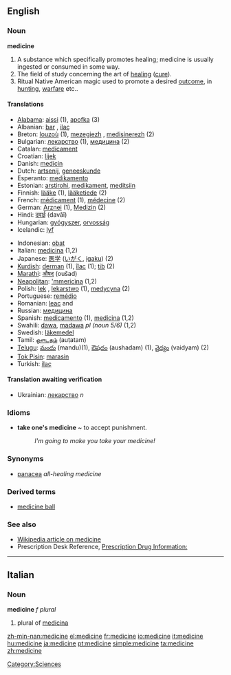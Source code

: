 ==English==
{{Wikipedia}}
===Noun===
'''medicine'''
# A substance which specifically promotes healing; medicine is usually ingested or consumed in some way.
# The field of study concerning the art of [[healing]] ([[cure]]).
# Ritual Native American magic used to promote a desired [[outcome]], in [[hunting]], [[warfare]] etc..

====Translations====
{{top}}
*[[Alabama]]: [[aissi]] (1), [[apofka]] (3)
*Albanian: [[bar]] {{m}}, [[ilaç]] {{m}}
*Breton: [[louzoù]] {{p}} (1), [[mezegiezh]] {{f}}, [[medisinerezh]] {{m}} (2)
*Bulgarian: [[лекарство]] {{n}} (1), [[медицина]] {{f}} (2)
*Catalan: [[medicament]] {{m}}
*Croatian: [[lijek]] {{m}}
*Danish: [[medicin]]
*Dutch: [[artsenij]], [[geneeskunde]]
*Esperanto: [[medikamento]]
*Estonian: [[arstirohi]], [[medikament]], [[meditsiin]]
*Finnish: [[lääke]] (1), [[lääketiede]] (2)
*French: [[médicament]] {{m}} (1), [[médecine]] {{f}} (2)
*German: [[Arznei]] {{f}} (1), [[Medizin]] {{f}} (2)
*Hindi: [[दवाई]] (davāī)
*Hungarian: [[gyógyszer]], [[orvosság]]
*Icelandic: [[lyf]]
{{mid}}
*Indonesian: [[obat]]
*Italian: [[medicina]] {{f}} (1,2)
*Japanese: [[医学]] ([[いがく]], [[igaku]]) (2)
*[[Kurdish]]: [[derman]] {{m}} (1), [[îlac]] {{m}} (1); [[tib]] {{f}} (2)
*[[Marathi]]: [[औषद]] (oušad)
*[[Neapolitan]]: [['mmericìna]] {{f}} (1,2)
*Polish: [[lek]] {{m}}, [[lekarstwo]] {{n}} (1), [[medycyna]] {{f}} (2)
*Portuguese: [[remédio]] {{m}}
*Romanian: [[leac]] {{f}} and {{m}}
*Russian: [[медицина]] {{f}} 
*Spanish: [[medicamento]] {{m}} (1), [[medicina]] {{f}} (1,2) 
*Swahili: [[dawa]], [[madawa]] ''pl (noun 5/6)'' (1,2)
*Swedish: [[läkemedel]]
*Tamil: [[ஔடதம்]] (auṭatam)
*[[Telugu]]: [[మందు]] (mandu)(1), [[ఔషదం]] (aushadam) (1), [[వైద్యం]] (vaidyam) (2)
*[[Tok Pisin]]: [[marasin]]
*Turkish: [[ilaç]]
{{bottom}}

====Translation awaiting verification====
*Ukrainian: [[лекарство]] ''n''

===Idioms===
*'''take one's medicine''' ~ to accept punishment.
*:''I'm going to make you take your medicine!''

===Synonyms===
*[[panacea]] ''all-healing medicine''

===Derived terms===
*[[medicine ball]]

===See also===
* [[w:Medicine|Wikipedia article on medicine]]
* Prescription Desk Reference, [http://prescriptiondesk.com Prescription Drug Information:]

----

==Italian==

===Noun===
'''medicine''' ''f plural''

# plural of [[medicina]]

[[Category:Sciences]]

[[zh-min-nan:medicine]]
[[el:medicine]]
[[fr:medicine]]
[[io:medicine]]
[[it:medicine]]
[[hu:medicine]]
[[ja:medicine]]
[[pt:medicine]]
[[simple:medicine]]
[[ta:medicine]]
[[zh:medicine]]